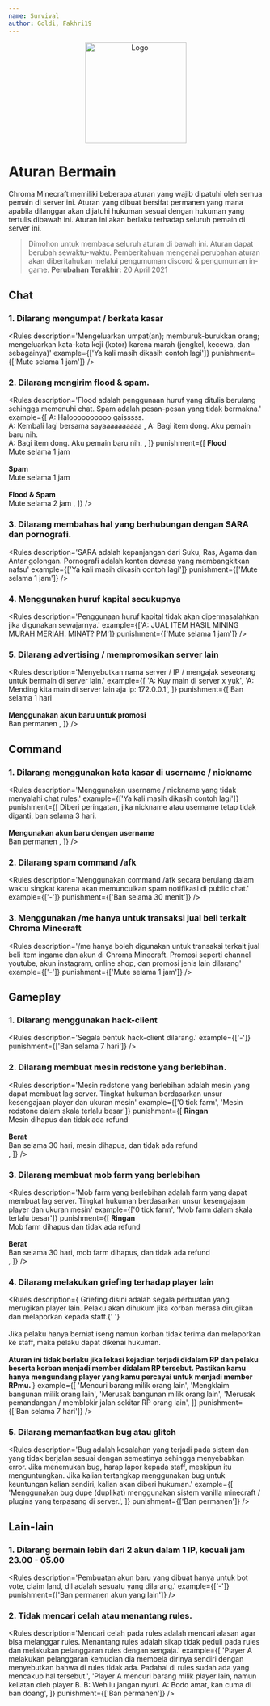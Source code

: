 ```yaml
---
name: Survival
author: Goldi, Fakhri19
---
```


<center>
  <img src='/img/logo.png' alt='Logo' width='200' />
</center>


# Aturan Bermain

Chroma Minecraft memiliki beberapa aturan yang wajib dipatuhi oleh semua pemain di server ini. Aturan yang dibuat bersifat permanen yang mana apabila dilanggar akan dijatuhi hukuman sesuai dengan hukuman yang tertulis dibawah ini. Aturan ini akan berlaku terhadap seluruh pemain di server ini.

> Dimohon untuk membaca seluruh aturan di bawah ini. Aturan dapat berubah sewaktu-waktu. Pemberitahuan mengenai perubahan aturan akan diberitahukan melalui pengumuman discord & pengumuman in-game. **Perubahan Terakhir:** 20 April 2021

## Chat

### 1. Dilarang mengumpat / berkata kasar

<Rules
  description='Mengeluarkan umpat(an); memburuk-burukkan orang; mengeluarkan kata-kata keji (kotor) karena marah (jengkel, kecewa, dan sebagainya)'
  example={['Ya kali masih dikasih contoh lagi']}
  punishment={['Mute selama 1 jam']}
/>

### 2. Dilarang mengirim flood & spam.

<Rules
  description='Flood adalah penggunaan huruf yang ditulis berulang sehingga memenuhi chat. Spam adalah pesan-pesan yang tidak bermakna.'
  example={[
    <Text>
      A: Haloooooooooo gaisssss. <br />
      A: Kembali lagi bersama sayaaaaaaaaaa
    </Text>,
    <Text>
      A: Bagi item dong. Aku pemain baru nih. <br />
      A: Bagi item dong. Aku pemain baru nih.
    </Text>,
  ]}
  punishment={[
    <Text>
      <b>Flood</b>
      <br />
      Mute selama 1 jam <br />
      <br />
      <b>Spam</b> <br />
      Mute selama 1 jam <br />
      <br />
      <b>Flood & Spam</b> <br />
      Mute selama 2 jam
    </Text>,
  ]}
/>

### 3. Dilarang membahas hal yang berhubungan dengan SARA dan pornografi.

<Rules
  description='SARA adalah kepanjangan dari Suku, Ras, Agama dan Antar golongan. Pornografi adalah konten dewasa yang membangkitkan nafsu'
  example={['Ya kali masih dikasih contoh lagi']}
  punishment={['Mute selama 1 jam']}
/>

### 4. Menggunakan huruf kapital secukupnya

<Rules
  description='Penggunaan huruf kapital tidak akan dipermasalahkan jika digunakan sewajarnya.'
  example={['A: JUAL ITEM HASIL MINING MURAH MERIAH. MINAT? PM']}
  punishment={['Mute selama 1 jam']}
/>

### 5. Dilarang advertising / mempromosikan server lain

<Rules
  description='Menyebutkan nama server / IP / mengajak seseorang untuk bermain di server lain.'
  example={[
    'A: Kuy main di server x yuk',
    'A: Mending kita main di server lain aja ip: 172.0.0.1',
  ]}
  punishment={[
    <Text>
      Ban selama 1 hari
      <br />
      <br />
      <b>Menggunakan akun baru untuk promosi</b>
      <br />
      Ban permanen
    </Text>,
  ]}
/>

## Command

### 1. Dilarang menggunakan kata kasar di username / nickname

<Rules
  description='Menggunakan username / nickname yang tidak menyalahi chat rules.'
  example={['Ya kali masih dikasih contoh lagi']}
  punishment={[
    <Text>
      Diberi peringatan, jika nickname atau username tetap tidak diganti, ban
      selama 3 hari.
      <br />
      <br />
      <b>Mengunakan akun baru dengan username</b>
      <br />
      Ban permanen
    </Text>,
  ]}
/>

### 2. Dilarang spam command /afk

<Rules
  description='Menggunakan command /afk secara berulang dalam waktu singkat karena akan memunculkan spam notifikasi di public chat.'
  example={['-']}
  punishment={['Ban selama 30 menit']}
/>

### 3. Menggunakan /me hanya untuk transaksi jual beli terkait Chroma Minecraft

<Rules
  description='/me hanya boleh digunakan untuk transaksi terkait jual beli item ingame dan akun di Chroma Minecraft. Promosi seperti channel youtube, akun instagram, online shop, dan promosi jenis lain dilarang'
  example={['-']}
  punishment={['Mute selama 1 jam']}
/>

## Gameplay

### 1. Dilarang menggunakan hack-client

<Rules
  description='Segala bentuk hack-client dilarang.'
  example={['-']}
  punishment={['Ban selama 7 hari']}
/>

### 2. Dilarang membuat mesin redstone yang berlebihan.

<Rules
  description='Mesin redstone yang berlebihan adalah mesin yang dapat membuat lag server. Tingkat hukuman berdasarkan unsur kesengajaan player dan ukuran mesin'
  example={['0 tick farm', 'Mesin redstone dalam skala terlalu besar']}
  punishment={[
    <Text>
      <b>Ringan</b>
      <br />
      Mesin dihapus dan tidak ada refund
      <br />
      <br />
      <b>Berat</b>
      <br />
      Ban selama 30 hari, mesin dihapus, dan tidak ada refund
      <br />
    </Text>,
  ]}
/>

### 3. Dilarang membuat mob farm yang berlebihan

<Rules
  description='Mob farm yang berlebihan adalah farm yang dapat membuat lag server. Tingkat hukuman berdasarkan unsur kesengajaan player dan ukuran mesin'
  example={['0 tick farm', 'Mob farm dalam skala terlalu besar']}
  punishment={[
    <Text>
      <b>Ringan</b>
      <br />
      Mob farm dihapus dan tidak ada refund
      <br />
      <br />
      <b>Berat</b>
      <br />
      Ban selama 30 hari, mob farm dihapus, dan tidak ada refund
      <br />
    </Text>,
  ]}
/>

### 4. Dilarang melakukan griefing terhadap player lain

<Rules
  description={
    <Text>
      Griefing disini adalah segala perbuatan yang merugikan player lain. Pelaku
      akan dihukum jika korban merasa dirugikan dan melaporkan kepada staff.{' '}
      <br />
      <br />
      Jika pelaku hanya berniat iseng namun korban tidak terima dan melaporkan
      ke staff, maka pelaku dapat dikenai hukuman.
      <br />
      <br />
      <b>
        Aturan ini tidak berlaku jika lokasi kejadian terjadi didalam RP dan
        pelaku beserta korban menjadi member didalam RP tersebut. Pastikan kamu
        hanya mengundang player yang kamu percayai untuk menjadi member RPmu.
      </b>
    </Text>
  }
  example={[
    'Mencuri barang milik orang lain',
    'Mengklaim bangunan milik orang lain',
    'Merusak bangunan milik orang lain',
    'Merusak pemandangan / memblokir jalan sekitar RP orang lain',
  ]}
  punishment={['Ban selama 7 hari']}
/>

### 5. Dilarang memanfaatkan bug atau glitch

<Rules
  description='Bug adalah kesalahan yang terjadi pada sistem dan yang tidak berjalan sesuai dengan semestinya sehingga menyebabkan error. Jika menemukan bug, harap lapor kepada staff, meskipun itu menguntungkan. Jika kalian tertangkap menggunakan bug untuk keuntungan kalian sendiri, kalian akan diberi hukuman.'
  example={[
    'Menggunakan bug dupe (duplikat) menggunakan sistem vanilla minecraft / plugins yang terpasang di server.',
  ]}
  punishment={['Ban permanen']}
/>

## Lain-lain

### 1. Dilarang bermain lebih dari 2 akun dalam 1 IP, kecuali jam 23.00 - 05.00

<Rules
  description='Pembuatan akun baru yang dibuat hanya untuk bot vote, claim land, dll adalah sesuatu yang dilarang.'
  example={['-']}
  punishment={['Ban permanen akun yang lain']}
/>

### 2. Tidak mencari celah atau menantang rules.

<Rules
  description='Mencari celah pada rules adalah mencari alasan agar bisa melanggar rules. Menantang rules adalah sikap tidak peduli pada rules dan melakukan pelanggaran rules dengan sengaja.'
  example={[
    'Player A melakukan pelanggaran kemudian dia membela dirinya sendiri dengan menyebutkan bahwa di rules tidak ada. Padahal di rules sudah ada yang mencakup hal tersebut.',
    'Player A mencuri barang milik player lain, namun keliatan oleh player B. B: Weh lu jangan nyuri. A: Bodo amat, kan cuma di ban doang',
  ]}
  punishment={['Ban permanen']}
/>
